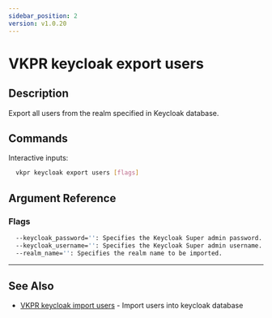 ```yaml
---
sidebar_position: 2
version: v1.0.20
---
```


# VKPR keycloak export users

## Description

Export all users from the realm specified in Keycloak database.

## Commands

Interactive inputs:

```bash
  vkpr keycloak export users [flags]
```

## Argument Reference

### Flags

```sh
  --keycloak_password='': Specifies the Keycloak Super admin password.
  --keycloak_username='': Specifies the Keycloak Super admin username.
  --realm_name='': Specifies the realm name to be imported.
```

---

## See Also

- [VKPR keycloak import users](/docs/commands/keycloak/import/vkpr_keycloak_import_users) - Import users into keycloak database
